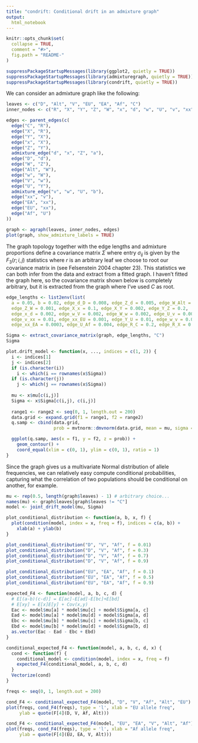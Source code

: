 ```yaml
---
title: "condrift: Conditional drift in an admixture graph"
output:
  html_notebook
---
```


<!-- README.md is generated from README.Rmd. Please edit that file -->

```r
knitr::opts_chunk$set(
  collapse = TRUE,
  comment = "#>",
  fig.path = "README-"
)

suppressPackageStartupMessages(library(ggplot2, quietly = TRUE))
suppressPackageStartupMessages(library(admixturegraph, quietly = TRUE))
suppressPackageStartupMessages(library(condrift, quietly = TRUE))
```

We can consider an admixture graph like the following:

```r
leaves <- c("D", "Alt", "V", "EU", "EA", "Af", "C")
inner_nodes <- c("R", "X", "Y", "Z", "W", "x", "d", "w", "U", "v", "xx")

edges <- parent_edges(c(
  edge("C", "R"),
  edge("X", "R"),
  edge("Y", "X"),
  edge("x", "X"),
  edge("Z", "Y"),
  admixture_edge("d", "x", "Z", "a"),
  edge("D", "d"),
  edge("W", "Z"),
  edge("Alt", "W"),
  edge("w", "W"),
  edge("V", "w"),
  edge("U", "Y"),
  admixture_edge("v", "w", "U", "b"),
  edge("xx", "v"),
  edge("EA", "xx"),
  edge("EU", "xx"),
  edge("Af", "U")
))

graph <- agraph(leaves, inner_nodes, edges)
plot(graph, show_admixture_labels = TRUE)
```

The graph topology together with the edge lengths and admixture proportions define a covariance matrix $\Sigma$ where entry $\sigma_{ij}$ is given by the $F_3(r;i,j)$ statistics where $r$ is an arbitrary leaf we choose to root our covariance matrix in (see Felsenstein 2004 chapter 23). This statistics we can both infer from the data and extract from a fitted graph. I haven't fitted the graph here, so the covariance matrix shown below is completely arbitrary, but it is extracted from the graph where I've used $C$ as root.

```r
edge_lengths <- list2env(list(
  a = 0.05, b = 0.02, edge_d_D = 0.008, edge_Z_d = 0.005, edge_W_Alt = 0.001, 
  edge_Z_W = 0.001, edge_X_x = 0.1, edge_X_Y = 0.002, edge_Y_Z = 0.2,
  edge_x_d = 0.002, edge_w_V = 0.002, edge_W_w = 0.002, edge_U_v = 0.003,
  edge_v_xx = 0.01, edge_xx_EU = 0.001, edge_Y_U = 0.01, edge_w_v = 0.003, 
  edge_xx_EA = 0.0003, edge_U_Af = 0.004, edge_R_C = 0.2, edge_R_X = 0.004))

Sigma <- extract_covariance_matrix(graph, edge_lengths, "C")
Sigma
```

```r
plot.drift_model <- function(x, ..., indices = c(1, 2)) {
  i <- indices[1]
  j <- indices[2]
  if (is.character(i))
    i <- which(i == rownames(x$Sigma))
  if (is.character(j))
    j <- which(j == rownames(x$Sigma))
  
  mu <- x$mu[c(i,j)]
  Sigma <- x$Sigma[c(i,j), c(i,j)]
  
  range1 <- range2 <- seq(0, 1, length.out = 200)
  data.grid <- expand.grid(f1 = range1, f2 = range2)
  q.samp <- cbind(data.grid, 
                  prob = mvtnorm::dmvnorm(data.grid, mean = mu, sigma = Sigma))

  ggplot(q.samp, aes(x = f1, y = f2, z = prob)) + 
    geom_contour() +
    coord_equal(xlim = c(0, 1), ylim = c(0, 1), ratio = 1)
}
```

Since the graph gives us a multivariate Normal distribution of allele frequencies, we can relatively easy compute conditional probabilities, capturing what the correlation of two populations should be conditional on another, for example.

```r
mu <- rep(0.5, length(graph$leaves) - 1) # arbitrary choice...
names(mu) <- graph$leaves[graph$leaves != "C"]
model <- joint_drift_model(mu, Sigma)

plot_conditional_distribution <- function(a, b, x, f) {
  plot(condition(model, index = x, freq = f), indices = c(a, b)) +
    xlab(a) + ylab(b)
}

plot_conditional_distribution("D", "V", "Af", f = 0.01)
plot_conditional_distribution("D", "V", "Af", f = 0.3)
plot_conditional_distribution("D", "V", "Af", f = 0.7)
plot_conditional_distribution("D", "V", "Af", f = 0.9)

plot_conditional_distribution("EU", "EA", "Af", f = 0.1)
plot_conditional_distribution("EU", "EA", "Af", f = 0.5)
plot_conditional_distribution("EU", "EA", "Af", f = 0.9)
```

```r
expected_F4 <- function(model, a, b, c, d) {
  # E[(a-b)(c-d)] = E[ac]-E[ad]-E[bc]+E[bd]
  # E[xy] = E[x]E[y] + Cov(x,y)
  Eac <- model$mu[a] * model$mu[c] + model$Sigma[a, c]
  Ead <- model$mu[a] * model$mu[d] + model$Sigma[a, d]
  Ebc <- model$mu[b] * model$mu[c] + model$Sigma[b, c]
  Ebd <- model$mu[b] * model$mu[d] + model$Sigma[b, d]
  as.vector(Eac - Ead - Ebc + Ebd)
}

conditional_expected_F4 <- function(model, a, b, c, d, x) {
  cond <- function(f) {
    conditional_model <- condition(model, index = x, freq = f)
    expected_F4(conditional_model, a, b, c, d)  
  }
  Vectorize(cond)
}
```

```r
freqs <- seq(0, 1, length.out = 200)

cond_F4 <- conditional_expected_F4(model, "D", "V", "Af", "Alt", "EU")
plot(freqs, cond_F4(freqs), type = 'l', xlab = "EU allele freq", 
     ylab = quote(F[4](D, V, Af, Alt)))

cond_F4 <- conditional_expected_F4(model, "EU", "EA", "V", "Alt", "Af")
plot(freqs, cond_F4(freqs), type = 'l', xlab = "Af allele freq", 
     ylab = quote(F[4](EU, EA, V, Alt)))
```
